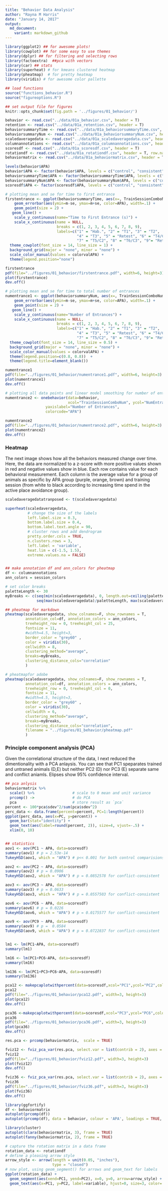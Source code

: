 ```yaml
---
title: "Behavior Data Analysis"
author: "Rayna M Harris"
date: "January 14, 2017"
output:
  md_document:
    variant: markdown_github
---
```


```r
library(ggplot2) ## for awesome plots!
library(cowplot) ## for some easy to use themes
library(dplyr) ## for filtering and selecting rows
library(factoextra)  ##pca with vectors
library(car) ## stats
library(superheat) # for kmeans clustered heatmap
library(pheatmap)  # for pretty heatmap
library(viridis) # for awesome color pallette

## load functions 
source("functions_behavior.R")
source("figureoptions.R")

## set output file for figures 
knitr::opts_chunk$set(fig.path = '../figures/01_behavior/')
```


```r
behavior <- read.csv("../data/01a_behavior.csv", header = T)
retention <- read.csv("../data/01a_retention.csv", header = T) 
behaviorsummaryTime <- read.csv("../data/01a_behaviorsummaryTime.csv", header = T)
behaviorsummaryNum <- read.csv("../data/01a_behaviorsummaryNum.csv", header = T)
scaledaveragedata <- read.csv("../data/01a_scaledaveragedata.csv", header = T, row.names = 1)
columnannotations <- read.csv("../data/01a_columnannotations.csv", header = T, row.names = 1)
scoresdf <- read.csv("../data/01a_scoresdf.csv", header = T)
rotationdf <- read.csv("../data/01a_rotationdf.csv", header = T, row.names = 1)
behaviormatrix <- read.csv("../data/01a_behaviormatrix.csv", header = T, row.names = 1)
```

```r
levels(behavior$APA)
behavior$APA <- factor(behavior$APA, levels = c("control", "consistent", "conflict"))
behaviorsummaryTime$APA <- factor(behaviorsummaryTime$APA, levels = c("control", "consistent", "conflict"))
behaviorsummaryNum$APA <- factor(behaviorsummaryNum$APA, levels = c("control", "consistent", "conflict"))
scoresdf$APA <- factor(scoresdf$APA, levels = c("control", "consistent", "conflict"))
```

```r
# plotting mean and se for time to first entrance
firstentrance <- ggplot(behaviorsummaryTime, aes(x=, TrainSessionComboNum, y=m, color=APA)) + 
    geom_errorbar(aes(ymin=m-se, ymax=m+se, color=APA), width=.1) +
    geom_point(size = 2) +
   geom_line() +
    scale_y_continuous(name="Time to First Entrance (s)") +
    scale_x_continuous(name = NULL, 
                       breaks = c(1, 2, 3, 4, 5, 6, 7, 8, 9),
                       labels=c("1" = "Hab.", "2" = "T1", "3" = "T2", 
                                "4" = "T3", "5" = "Retest", "6" = "T4/C1",
                                "7" = "T5/C2", "8" = "T6/C3", "9"= "Reten.")) +
  theme_cowplot(font_size = 14, line_size = 1) +
  background_grid(major = "none", minor = "none") +
  scale_color_manual(values = colorvalAPA) + 
  theme(legend.position="none") 

firstentrance
pdf(file="../figures/01_behavior/firstentrance.pdf", width=6, height=3)
plot(firstentrance)
dev.off()

# plotting mean and se for time to total number of entrances
numentrance1 <- ggplot(behaviorsummaryNum, aes(x=, TrainSessionComboNum, y=m, color=APA)) + 
    geom_errorbar(aes(ymin=m-se, ymax=m+se, color=APA), width=.1) +
    geom_point(size = 2) +
   geom_line() +
    scale_y_continuous(name="Number of Entrances") +
    scale_x_continuous(name = NULL, 
                       breaks = c(1, 2, 3, 4, 5, 6, 7, 8, 9),
                       labels=c("1" = "Hab.", "2" = "T1", "3" = "T2", 
                                "4" = "T3", "5" = "Retest", "6" = "T4/C1",
                                "7" = "T5/C2", "8" = "T6/C3", "9"= "Reten.")) +
  theme_cowplot(font_size = 14, line_size = 0.5) +
  background_grid(major = "none", minor = "none") +
  scale_color_manual(values = colorvalAPA) + 
  theme(legend.position=c(0.8, 0.8))  + 
  theme(legend.title=element_blank())

numentrance1
pdf(file="../figures/01_behavior/numentrance1.pdf", width=6, height=3)
plot(numentrance1)
dev.off()

# plotting all data points and linear model smoothing for number of entrances
numentrance2 <- onebehavior(data=behavior, 
                            xcol="TrainSessionComboNum", ycol="NumEntrances",
                  yaxislabel="Number of Entrances",
                  colorcode="APA")

numentrance2
pdf(file="../figures/01_behavior/numentrance2.pdf", width=6, height=3)
plot(numentrance2)
dev.off()

```

### Heatmap
The next image shows how all the behaviors measured change over time. Here, the data are normalized to a z-score with more positive values shown in red and negative values show in blue. Each row contains value for each behavioral measurement. Each column is the average value for a group of animals as specific by APA group (purple, orange, brown) and training session (from white to black according to increasing time spend in the active place avoidance group). 

```r
scaledaveragedatatranposed <- t(scaledaveragedata)

superheat(scaledaveragedata,
          # change the size of the labels
          left.label.size = 0.3, 
          bottom.label.size = 0.4,
          bottom.label.text.angle = 90, 
          # cluster rows and add dendrogram
          pretty.order.cols = TRUE,
          n.clusters.rows = 3,
          left.label = 'variable',
          heat.lim = c(-1.5, 1.5), 
          extreme.values.na = FALSE)


## make annotation df and ann_colors for pheatmap
df <- columnannotations
ann_colors = session_colors 

# set color breaks
paletteLength <- 30
myBreaks <- c(seq(min(scaledaveragedata), 0, length.out=ceiling(paletteLength/2) + 1), 
              seq(max(scaledaveragedata)/paletteLength, max(scaledaveragedata), length.out=floor(paletteLength/2)))

## pheatmap for markdown
pheatmap(scaledaveragedata, show_colnames=F, show_rownames = T,
         annotation_col=df, annotation_colors = ann_colors,
         treeheight_row = 0, treeheight_col = 25,
         fontsize = 11, 
         #width=4.5, height=3,
         border_color = "grey60" ,
         color = viridis(30),
         cellwidth = 8, 
         clustering_method="average",
         breaks=myBreaks,
         clustering_distance_cols="correlation" 
         )

# pheatmapfor adobe
pheatmap(scaledaveragedata, show_colnames=F, show_rownames = T,
         annotation_col=df, annotation_colors = ann_colors,
         treeheight_row = 0, treeheight_col = 0,
         fontsize = 11, 
         #width=4.5, height=3,
         border_color = "grey60" ,
         color = viridis(30),
         cellwidth = 6, 
         clustering_method="average",
         breaks=myBreaks,
         clustering_distance_cols="correlation",
         filename = "../figures/01_behavior/pheatmap.pdf"
         )

```

### Principle component analysis (PCA)
Given the correlational structure of the data, I next reduced the dimentionality with a PCA anlaysis. You can see that PC1 speparates trained and untraned animals (D,E) but neither PC2 (D) nor PC3 (E) separate same and conflict aniamls. Elipses show 95% confidence interval.

```r
## pca anlysis
behaviormatrix %>% 
  scale() %>%                 # scale to 0 mean and unit variance
  prcomp() ->                 # do PCA
  pca                         # store result as `pca`
percent <- 100*pca$sdev^2/sum(pca$sdev^2)
perc_data <- data.frame(percent=percent, PC=1:length(percent))
ggplot(perc_data, aes(x=PC, y=percent)) + 
  geom_bar(stat="identity") + 
  geom_text(aes(label=round(percent, 2)), size=4, vjust=-.5) + 
  xlim(0, 10)


## statistics
aov1 <- aov(PC1 ~ APA, data=scoresdf)
summary(aov1) # p = 2.53e-14
TukeyHSD(aov1, which = "APA") # p<< 0.001 for both control comparisions

aov2 <- aov(PC2 ~ APA, data=scoresdf)
summary(aov2) # p = 0.0906
TukeyHSD(aov2, which = "APA") # p = 0.0852578 for conflict-consistent 

aov3 <- aov(PC3 ~ APA, data=scoresdf)
summary(aov3) # p = 0.0633
TukeyHSD(aov3, which = "APA") # p = 0.0557503 for conflict-consistent 

aov6 <- aov(PC6 ~ APA, data=scoresdf)
summary(aov6) # p = 0.0226
TukeyHSD(aov6, which = "APA") # p = 0.0175577 for conflict-consistent 

aov9 <- aov(PC9 ~ APA, data=scoresdf)
summary(aov9) # p =  0.0584
TukeyHSD(aov9, which = "APA") # p = 0.0722837 for conflict-consistent 


lm1 <- lm(PC1~APA, data=scoresdf)
summary(lm1)

lm16 <- lm(PC1+PC6~APA, data=scoresdf)
summary(lm16)

lm136 <- lm(PC1+PC3+PC6~APA, data=scoresdf)
summary(lm136)

pca12 <- makepcaplotwithpercent(data=scoresdf,xcol="PC1",ycol="PC2",colorcode="APA", newxlab = "PC1 (35.7%)", newylab = "PC2 (9.7%)")
pca12
pdf(file="../figures/01_behavior/pca12.pdf", width=3, height=3)
plot(pca12)
dev.off()

pca36 <-makepcaplotwithpercent(data=scoresdf,xcol="PC3",ycol="PC6",colorcode="APA", newxlab = "PC3 (8.4%)", newylab = "PC6 (3.6%)")
pca36
pdf(file="../figures/01_behavior/pca36.pdf", width=3, height=3)
plot(pca36)
dev.off()


```

```r
res.pca <- prcomp(behaviormatrix,  scale = TRUE)

fviz12 <- fviz_pca_var(res.pca, select.var = list(contrib = 2), axes = c(1, 2))
fviz12
pdf(file="../figures/01_behavior/fviz12.pdf", width=3, height=3)
plot(fviz12)
dev.off()

fviz36 <- fviz_pca_var(res.pca, select.var = list(contrib = 2), axes = c(3, 6))
fviz36
pdf(file="../figures/01_behavior/fviz36.pdf", width=3, height=3)
plot(fviz36)
dev.off()

```

```r
library(ggfortify)
df <- behaviormatrix
autoplot(prcomp(df))
autoplot(prcomp(df), data = behavior, colour = 'APA', loadings = TRUE, loadings.label = TRUE, loadings.label.size = 5, scale = 0)

library(cluster)
autoplot(clara(behaviormatrix, 3), frame = TRUE)
autoplot(fanny(behaviormatrix, 2), frame = TRUE)
```

```r
# capture the rotation matrix in a data frame
rotation_data <- rotationdf
# define a pleasing arrow style
arrow_style <- arrow(length = unit(0.05, "inches"),
                     type = "closed")
# now plot, using geom_segment() for arrows and geom_text for labels
ggplot(rotation_data) + 
  geom_segment(aes(xend=PC1, yend=PC2), x=0, y=0, arrow=arrow_style) + 
  geom_text(aes(x=PC1, y=PC2, label=variable), hjust=0, size=3, color='red')
```